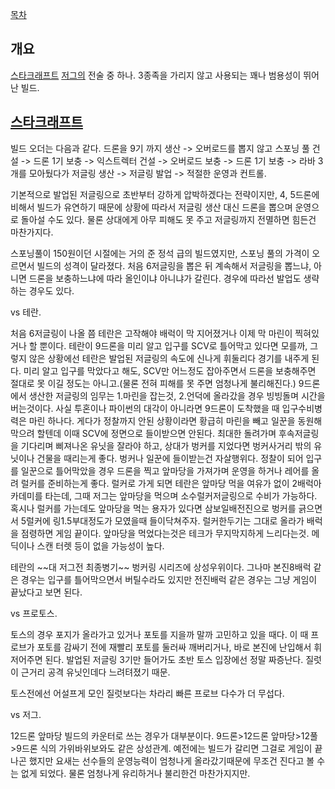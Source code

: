 [[목차]]

== 개요 ==
[[스타크래프트]] [[저그]]의 전술 중 하나.
3종족을 가리지 않고 사용되는 꽤나 범용성이 뛰어난 빌드.
== [[스타크래프트]] ==

빌드 오더는 다음과 같다.
드론을 9기 까지 생산 -> 오버로드를 뽑지 않고 스포닝 풀 건설 -> 드론 1기 보충 -> 익스트렉터 건설 -> 오버로드 보충 -> 드론 1기 보충 -> 라바 3개를 모아뒀다가 저글링 생산 -> 저글링 발업 -> 적절한 운영과 컨트롤.

기본적으로 발업된 저글링으로 초반부터 강하게 압박하겠다는 전략이지만, 4, 5드론에 비해서 빌드가 유연하기 때문에 상황에 따라서 저글링 생산 대신 드론을 뽑으며 운영으로 돌아설 수도 있다. 물론 상대에게 아무 피해도 못 주고 저글링까지 전멸하면 힘든건 마찬가지다.

스포닝풀이 150원이던 시절에는 거의 준 정석 급의 빌드였지만, 스포닝 풀의 가격이 오르면서 빌드의 성격이 달라졌다.
처음 6저글링을 뽑은 뒤 계속해서 저글링을 뽑느냐, 아니면 드론을 보충하느냐에 따라 올인이냐 아니냐가 갈린다. 경우에 따라선 발업도 생략하는 경우도 있다.

vs 테란.

처음 6저글링이 나올 쯤 테란은 고작해야 배럭이 막 지어졌거나 이제 막 마린이 찍혀있거나 할 뿐이다. 테란이 9드론을 미리 알고 입구를 SCV로 틀어막고 있다면 모를까, 그렇지 않은 상황에선 테란은 발업된 저글링의 속도에 신나게 휘둘리다 경기를 내주게 된다. 미리 알고 입구를 막았다고 해도, SCV만 어느정도 잡아주면서 드론을 보충해주면 절대로 못 이길 정도는 아니고.(물론 전혀 피해를 못 주면 엄청나게 불리해진다.) 9드론에서 생산한 저글링의 임무는 1.마린을 잡는것, 2.언덕에 올라갔을 경우 빙빙돌며 시간을 버는것이다. 사실 투혼이나 파이썬의 대각이 아니라면 9드론이 도착했을 때 입구수비병력은 마린 하나다. 게다가 정찰까지 안된 상황이라면 황급히 마린을 빼고 일꾼을 동원해 막으려 할텐데 이때 SCV에 정면으로 들이받으면 안된다. 최대한 돌려가며 후속저글링을 기다리며 삐져나온 유닛을 잘라야 하고, 상대가 벙커를 지었다면 벙커사거리 밖의 유닛이나 건물을 때리는게 좋다. 벙커나 일꾼에 들이받는건 자살행위다.
정찰이 되어 입구를 일꾼으로 틀어막았을 경우 드론을 찍고 앞마당을 가져가며 운영을 하거나 레어를 올려 럴커를 준비하는게 좋다. 럴커로 가게 되면 테란은 앞마당 먹을 여유가 없이 2배럭아카데미를 타는데, 그때 저그는 앞마당을 먹으며 소수럴커저글링으로 수비가 가능하다. 혹시나 럴커를 가는데도 앞마당을 먹는 용자가 있다면 삼보일배전진으로 벙커를 긁으면서 5럴커에 링1.5부대정도가 모였을때 들이닥쳐주자. 럴커한두기는 그대로 올라가 배럭을 점령하면 게임 끝이다. 앞마당을 먹었다는것은 테크가 무지막지하게 느리다는것. 메딕이나 스캔 터렛 등이 없을 가능성이 높다.

테란의 ~~대 저그전 최종병기~~ 벙커링 시리즈에 상성우위이다. 그나마 본진8배럭 같은 경우는 입구를 틀어막으면서 버틸수라도 있지만 전진배럭 같은 경우는 그냥 게임이 끝났다고 보면 된다.


vs 프로토스.

토스의 경우 포지가 올라가고 있거나 포토를 지을까 말까 고민하고 있을 때다. 이 때 프로브가 포토를 감싸기 전에 재빨리 포토를 둘러싸 깨버리거나, 바로 본진에 난입해서 휘저어주면 된다. 발업된 저글링 3기만 들어가도 초반 토스 입장에선 정말 짜증난다. 질럿이 근거리 공격 유닛인데다 느려텨졌기 때문.

토스전에선 어설프게 모인 질럿보다는 차라리 빠른 프로브 다수가 더 무섭다.


vs 저그.

12드론 앞마당 빌드의 카운터로 쓰는 경우가 대부분이다. 9드론>12드론 앞마당>12풀>9드론 식의 가위바위보와도 같은 상성관계.
예전에는 빌드가 갈리면 그걸로 게임이 끝나곤 했지만 요새는 선수들의 운영능력이 엄청나게 올라갔기때문에 무조건 진다고 볼 수는 없게 되었다. 물론 엄청나게 유리하거나 불리한건 마찬가지지만.
